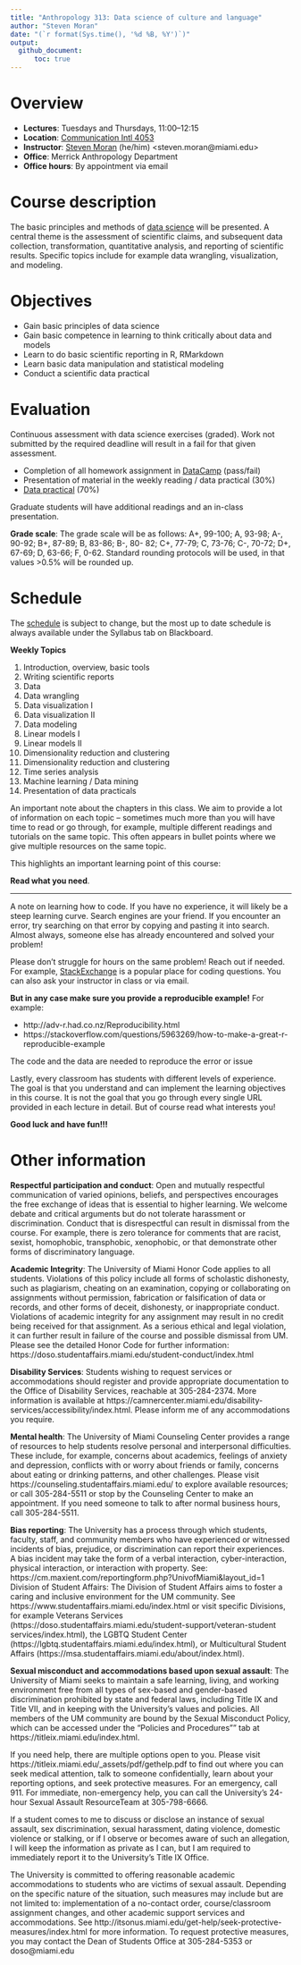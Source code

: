 ```yaml
---
title: "Anthropology 313: Data science of culture and language"
author: "Steven Moran"
date: "(`r format(Sys.time(), '%d %B, %Y')`)"
output:
  github_document:
      toc: true
---
```


# Overview

* **Lectures**: Tuesdays and Thursdays, 11:00--12:15
* **Location**: [Communication Intl 4053](https://welcome.miami.edu/_assets/pdf/about-um/maps/Gables-Campus-Map-FINAL.pdf)
* **Instructor**: [Steven Moran](https://people.miami.edu/profile/6addca1358c4387543a61194863933df) (he/him)  \<steven.moran@miami.edu\>
* **Office**: Merrick Anthropology Department
* **Office hours**: By appointment via email


# Course description

The basic principles and methods of [data science](https://en.wikipedia.org/wiki/Data_science) will be presented. A central theme is the assessment of scientific claims, and subsequent data collection, transformation, quantitative analysis, and reporting of scientific results. Specific topics include for example data wrangling, visualization, and modeling.


# Objectives

* Gain basic principles of data science
* Gain basic competence in learning to think critically about data and models
* Learn to do basic scientific reporting in R, RMarkdown
* Learn basic data manipulation and statistical modeling
* Conduct a scientific data practical


# Evaluation

Continuous assessment with data science exercises (graded). Work not submitted by the required deadline will result in a fail for that given assessment.

* Completion of all homework assignment in [DataCamp](https://www.datacamp.com) (pass/fail)
* Presentation of material in the weekly reading / data practical (30%)
* [Data practical](data_praticals/README.md) (70%)

Graduate students will have additional readings and an in-class presentation.

**Grade scale**: The grade scale will be as follows: A+, 99-100; A, 93-98; A-, 90-92; B+, 87-89; B, 83-86; B-, 80- 82; C+, 77-79; C, 73-76; C-, 70-72; D+, 67-69; D, 63-66; F, 0-62. Standard rounding protocols will be used, in that values >0.5% will be rounded up.  


# Schedule

The [schedule](https://docs.google.com/spreadsheets/d/1uSFHedR_jn_bk9Ds29WcneffBbRcHR3-x-hYtJF5_uQ/edit?usp=sharing) is subject to change, but the most up to date schedule is always available under the Syllabus tab on Blackboard.

**Weekly Topics**

1. Introduction, overview, basic tools
2. Writing scientific reports
3. Data
4. Data wrangling
5. Data visualization I
6. Data visualization II
7. Data modeling
8. Linear models I
9. Linear models II
10. Dimensionality reduction and clustering
11. Dimensionality reduction and clustering
12. Time series analysis
13. Machine learning / Data mining
14. Presentation of data practicals

An important note about the chapters in this class. We aim to provide a lot of information on each topic -- sometimes much more than you will have time to read or go through, for example, multiple different readings and tutorials on the same topic. This often appears in bullet points where we give multiple resources on the same topic.

This highlights an important learning point of this course:

**Read what you need**.

***

A note on learning how to code. If you have no experience, it will likely be a steep learning curve. Search engines are your friend. If you encounter an error, try searching on that error by copying and pasting it into search. Almost always, someone else has already encountered and solved your problem!

Please don't struggle for hours on the same problem! Reach out if needed. For example, [StackExchange](https://stackexchange.com) is a popular place for coding questions. You can also ask your instructor in class or via email.

**But in any case make sure you provide a reproducible example!** For example:

* http://adv-r.had.co.nz/Reproducibility.html
* https://stackoverflow.com/questions/5963269/how-to-make-a-great-r-reproducible-example

The code and the data are needed to reproduce the error or issue

Lastly, every classroom has students with different levels of experience. The goal is that you understand and can implement the learning objectives in this course. It is not the goal that you go through every single URL provided in each lecture in detail. But of course read what interests you!

**Good luck and have fun!!!**


# Other information

**Respectful participation and conduct**: Open and mutually respectful communication of varied opinions, beliefs,  and perspectives encourages the free exchange of ideas that is essential to higher learning. We welcome debate  and critical arguments but do not tolerate harassment or discrimination. Conduct that is disrespectful can result in  dismissal from the course. For example, there is zero tolerance for comments that are racist, sexist, homophobic,  transphobic, xenophobic, or that demonstrate other forms of discriminatory language. 

**Academic Integrity**: The University of Miami Honor Code applies to all students. Violations of this policy  include all forms of scholastic dishonesty, such as plagiarism, cheating on an examination, copying or  collaborating on assignments without permission, fabrication or falsification of data or records, and other forms  of deceit, dishonesty, or inappropriate conduct. Violations of academic integrity for any assignment may result in  no credit being received for that assignment. As a serious ethical and legal violation, it can further result in failure  of the course and possible dismissal from UM. Please see the detailed Honor Code for further information:  https://doso.studentaffairs.miami.edu/student-conduct/index.html 

**Disability Services**: Students wishing to request services or accommodations should register and provide  appropriate documentation to the Office of Disability Services, reachable at 305-284-2374. More information is 
available at https://camnercenter.miami.edu/disability-services/accessibility/index.html. Please inform me of  any accommodations you require. 

**Mental health**: The University of Miami Counseling Center provides a range of resources to help students resolve  personal and interpersonal difficulties. These include, for example, concerns about academics, feelings of anxiety  and depression, conflicts with or worry about friends or family, concerns about eating or drinking patterns, and  other challenges. Please visit https://counseling.studentaffairs.miami.edu/ to explore available resources; or call  305-284-5511 or stop by the Counseling Center to make an appointment. If you need someone to talk to after  normal business hours, call 305-284-5511. 

**Bias reporting**: The University has a process through which students, faculty, staff, and community members  who have experienced or witnessed incidents of bias, prejudice, or discrimination can report their experiences. A bias incident may take the form of a verbal interaction, cyber-interaction, physical interaction, or interaction  with property. See: https://cm.maxient.com/reportingform.php?UnivofMiami&layout_id=1 
Division of Student Affairs: The Division of Student Affairs aims to foster a caring and inclusive environment  for the UM community. See https://www.studentaffairs.miami.edu/index.html or visit specific Divisions, for  example Veterans Services (https://doso.studentaffairs.miami.edu/student-support/veteran-student services/index.html), the LGBTQ Student Center (https://lgbtq.studentaffairs.miami.edu/index.html), or  Multicultural Student Affairs (https://msa.studentaffairs.miami.edu/about/index.html). 

**Sexual misconduct and accommodations based upon sexual assault**: The University of Miami seeks to  maintain a safe learning, living, and working environment free from all types of sex-based and gender-based  discrimination prohibited by state and federal laws, including Title IX and Title VII, and in keeping with the  University's values and policies. All members of the UM community are bound by the Sexual Misconduct Policy,  which can be accessed under the "Policies and Procedures"" tab at https://titleix.miami.edu/index.html.

If you need help, there are multiple options open to you. Please visit  
https://titleix.miami.edu/_assets/pdf/gethelp.pdf to find out where you can seek medical attention, talk to  someone confidentially, learn about your reporting options, and seek protective measures. For an emergency,  call 911. For immediate, non-emergency help, you can call the University’s 24-hour Sexual Assault ResourceTeam at 305-798-6666.

If a student comes to me to discuss or disclose an instance of sexual assault, sex discrimination, sexual harassment,  dating violence, domestic violence or stalking, or if I observe or becomes aware of such an allegation, I will keep  the information as private as I can, but I am required to immediately report it to the University’s Title IX Office.

The University is committed to offering reasonable academic accommodations to students who are victims of  sexual assault. Depending on the specific nature of the situation, such measures may include but are not limited  to: implementation of a no-contact order, course/classroom assignment changes, and other academic support  services and accommodations. See http://itsonus.miami.edu/get-help/seek-protective-measures/index.html for  more information. To request protective measures, you may contact the Dean of Students Office at 305-284-5353  or doso@miami.edu

